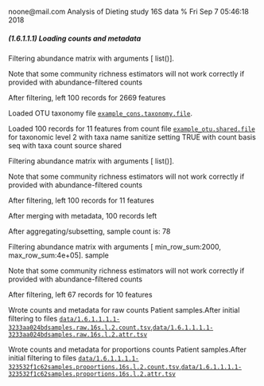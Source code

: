 noone@mail.com
Analysis of Dieting study 16S data
% Fri Sep  7 05:46:18 2018



##### \(1.6.1.1.1\) Loading counts and metadata



Filtering abundance matrix with arguments [ list()]. 


Note that some community richness estimators will not work correctly 
               if provided with abundance-filtered counts


After filtering, left 100 records for 2669 features


Loaded OTU taxonomy file [`example_cons.taxonomy.file`](example_cons.taxonomy.file).


Loaded 100 records for 11 features from count file [`example_otu.shared.file`](example_otu.shared.file) for taxonomic level 2 
                       with taxa name sanitize setting TRUE with count basis seq with taxa count source shared


Filtering abundance matrix with arguments [ list()]. 


Note that some community richness estimators will not work correctly 
               if provided with abundance-filtered counts


After filtering, left 100 records for 11 features


After merging with metadata, 100 records left


After aggregating/subsetting, sample count is: 78


Filtering abundance matrix with arguments [ min_row_sum:2000, max_row_sum:4e+05]. sample


Note that some community richness estimators will not work correctly 
               if provided with abundance-filtered counts


After filtering, left 67 records for 10 features


Wrote counts and metadata for raw counts Patient samples.After initial filtering to files [`data/1.6.1.1.1.1-3233aa024bdsamples.raw.16s.l.2.count.tsv`](data/1.6.1.1.1.1-3233aa024bdsamples.raw.16s.l.2.count.tsv),[`data/1.6.1.1.1.1-3233aa024bdsamples.raw.16s.l.2.attr.tsv`](data/1.6.1.1.1.1-3233aa024bdsamples.raw.16s.l.2.attr.tsv)


Wrote counts and metadata for proportions counts Patient samples.After initial filtering to files [`data/1.6.1.1.1.1-323532f1c62samples.proportions.16s.l.2.count.tsv`](data/1.6.1.1.1.1-323532f1c62samples.proportions.16s.l.2.count.tsv),[`data/1.6.1.1.1.1-323532f1c62samples.proportions.16s.l.2.attr.tsv`](data/1.6.1.1.1.1-323532f1c62samples.proportions.16s.l.2.attr.tsv)
